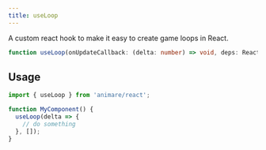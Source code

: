 ```yaml
---
title: useLoop
---
```


A custom react hook to make it easy to create game loops in React.

```ts wrap title="syntax"
function useLoop(onUpdateCallback: (delta: number) => void, deps: React.DependencyList = []): void;
```

## Usage

```ts title="example" frame="terminal"
import { useLoop } from 'animare/react';

function MyComponent() {
  useLoop(delta => {
    // do something
  }, []);
}
```
